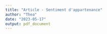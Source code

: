 ```yaml
---
title: "Article - Sentiment d'appartenance"
author: "Thea"
date: "2023-05-17"
output: pdf_document
---
```


